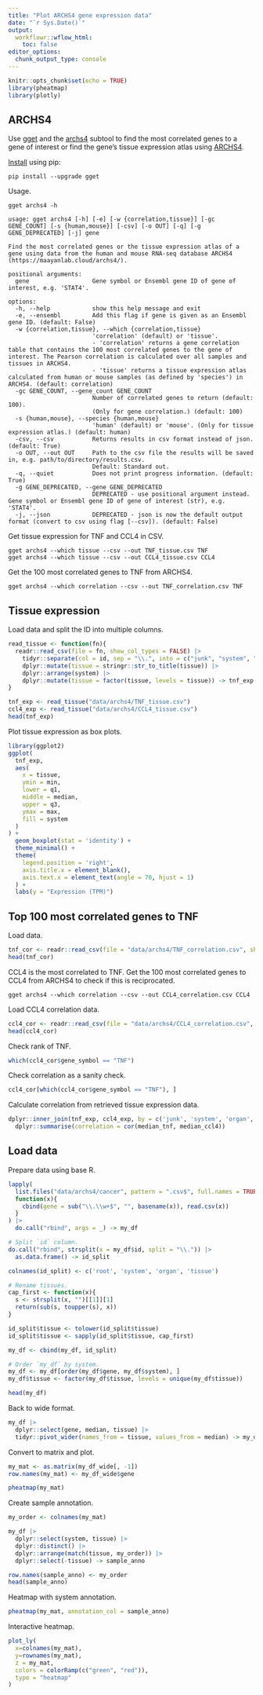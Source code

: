 ```yaml
---
title: "Plot ARCHS4 gene expression data"
date: "`r Sys.Date()`"
output:
  workflowr::wflow_html:
    toc: false
editor_options:
  chunk_output_type: console
---
```


```r
knitr::opts_chunk$set(echo = TRUE)
library(pheatmap)
library(plotly)
```

## ARCHS4

Use [gget](https://github.com/pachterlab/gget) and the [archs4](https://pachterlab.github.io/gget/en/archs4.html) subtool to find the most correlated genes to a gene of interest or find the gene's tissue expression atlas using [ARCHS4](https://maayanlab.cloud/archs4/).

[Install](https://pachterlab.github.io/gget/en/installation.html) using pip:

```
pip install --upgrade gget
```

Usage.

```
gget archs4 -h
```
```
usage: gget archs4 [-h] [-e] [-w {correlation,tissue}] [-gc GENE_COUNT] [-s {human,mouse}] [-csv] [-o OUT] [-q] [-g GENE_DEPRECATED] [-j] gene

Find the most correlated genes or the tissue expression atlas of a gene using data from the human and mouse RNA-seq database ARCHS4 (https://maayanlab.cloud/archs4/).

positional arguments:
  gene                  Gene symbol or Ensembl gene ID of gene of interest, e.g. 'STAT4'.

options:
  -h, --help            show this help message and exit
  -e, --ensembl         Add this flag if gene is given as an Ensembl gene ID. (default: False)
  -w {correlation,tissue}, --which {correlation,tissue}
                        'correlation' (default) or 'tissue'.
                        - 'correlation' returns a gene correlation table that contains the 100 most correlated genes to the gene of interest. The Pearson correlation is calculated over all samples and tissues in ARCHS4.
                        - 'tissue' returns a tissue expression atlas calculated from human or mouse samples (as defined by 'species') in ARCHS4. (default: correlation)
  -gc GENE_COUNT, --gene_count GENE_COUNT
                        Number of correlated genes to return (default: 100).
                        (Only for gene correlation.) (default: 100)
  -s {human,mouse}, --species {human,mouse}
                        'human' (default) or 'mouse'. (Only for tissue expression atlas.) (default: human)
  -csv, --csv           Returns results in csv format instead of json. (default: True)
  -o OUT, --out OUT     Path to the csv file the results will be saved in, e.g. path/to/directory/results.csv.
                        Default: Standard out.
  -q, --quiet           Does not print progress information. (default: True)
  -g GENE_DEPRECATED, --gene GENE_DEPRECATED
                        DEPRECATED - use positional argument instead. Gene symbol or Ensembl gene ID of gene of interest (str), e.g. 'STAT4'.
  -j, --json            DEPRECATED - json is now the default output format (convert to csv using flag [--csv]). (default: False)
```

Get tissue expression for TNF and CCL4 in CSV.

```
gget archs4 --which tissue --csv --out TNF_tissue.csv TNF
gget archs4 --which tissue --csv --out CCL4_tissue.csv CCL4
```

Get the 100 most correlated genes to TNF from ARCHS4.

```
gget archs4 --which correlation --csv --out TNF_correlation.csv TNF
```

## Tissue expression

Load data and split the ID into multiple columns.

```r
read_tissue <- function(fn){
  readr::read_csv(file = fn, show_col_types = FALSE) |>
    tidyr::separate(col = id, sep = "\\.", into = c("junk", "system", "organ", "tissue")) |>
    dplyr::mutate(tissue = stringr::str_to_title(tissue)) |>
    dplyr::arrange(system) |>
    dplyr::mutate(tissue = factor(tissue, levels = tissue)) -> tnf_exp
}

tnf_exp <- read_tissue("data/archs4/TNF_tissue.csv")
ccl4_exp <- read_tissue("data/archs4/CCL4_tissue.csv")
head(tnf_exp)
```

Plot tissue expression as box plots.

```r
library(ggplot2)
ggplot(
  tnf_exp,
  aes(
    x = tissue,
    ymin = min,
    lower = q1,
    middle = median,
    upper = q3,
    ymax = max,
    fill = system
  )
) +
  geom_boxplot(stat = 'identity') +
  theme_minimal() +
  theme(
    legend.position = 'right',
    axis.title.x = element_blank(),
    axis.text.x = element_text(angle = 70, hjust = 1)
  ) +
  labs(y = "Expression (TPM)")
```

## Top 100 most correlated genes to TNF

Load data.

```r
tnf_cor <- readr::read_csv(file = "data/archs4/TNF_correlation.csv", show_col_types = FALSE)
head(tnf_cor)
```

CCL4 is the most correlated to TNF. Get the 100 most correlated genes to CCL4 from ARCHS4 to check if this is reciprocated.

```
gget archs4 --which correlation --csv --out CCL4_correlation.csv CCL4
```

Load CCL4 correlation data.

```r
ccl4_cor <- readr::read_csv(file = "data/archs4/CCL4_correlation.csv", show_col_types = FALSE)
head(ccl4_cor)
```

Check rank of TNF.

```r
which(ccl4_cor$gene_symbol == "TNF")
```

Check correlation as a sanity check.

```r
ccl4_cor[which(ccl4_cor$gene_symbol == "TNF"), ]
```

Calculate correlation from retrieved tissue expression data.

```r
dplyr::inner_join(tnf_exp, ccl4_exp, by = c('junk', 'system', 'organ', 'tissue'), suffix = c("_tnf", "_ccl4")) |>
  dplyr::summarise(correlation = cor(median_tnf, median_ccl4))
```

## Load data

Prepare data using base R.

```r
lapply(
  list.files("data/archs4/cancer", pattern = ".csv$", full.names = TRUE),
  function(x){
    cbind(gene = sub("\\.\\w+$", "", basename(x)), read.csv(x))
  }
) |>
  do.call("rbind", args = _) -> my_df

# Split `id` column.
do.call("rbind", strsplit(x = my_df$id, split = "\\.")) |>
  as.data.frame() -> id_split

colnames(id_split) <- c('root', 'system', 'organ', 'tissue')

# Rename tissues.
cap_first <- function(x){
  s <- strsplit(x, "")[[1]][1]
  return(sub(s, toupper(s), x))
}

id_split$tissue <- tolower(id_split$tissue)
id_split$tissue <- sapply(id_split$tissue, cap_first)

my_df <- cbind(my_df, id_split)

# Order `my_df` by system.
my_df <- my_df[order(my_df$gene, my_df$system), ]
my_df$tissue <- factor(my_df$tissue, levels = unique(my_df$tissue))

head(my_df)
```

Back to wide format.

```r
my_df |>
  dplyr::select(gene, median, tissue) |>
  tidyr::pivot_wider(names_from = tissue, values_from = median) -> my_df_wide
```

Convert to matrix and plot.

```r
my_mat <- as.matrix(my_df_wide[, -1])
row.names(my_mat) <- my_df_wide$gene

pheatmap(my_mat)
```

Create sample annotation.

```r
my_order <- colnames(my_mat)

my_df |>
  dplyr::select(system, tissue) |>
  dplyr::distinct() |>
  dplyr::arrange(match(tissue, my_order)) |>
  dplyr::select(-tissue) -> sample_anno

row.names(sample_anno) <- my_order
head(sample_anno)
```

Heatmap with system annotation.

```r
pheatmap(my_mat, annotation_col = sample_anno)
```

Interactive heatmap.

```r
plot_ly(
  x=colnames(my_mat),
  y=rownames(my_mat),
  z = my_mat,
  colors = colorRamp(c("green", "red")),
  type = "heatmap"
)
```
